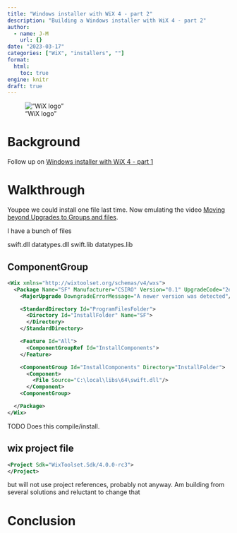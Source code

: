 ```yaml
---
title: "Windows installer with WiX 4 - part 2"
description: "Building a Windows installer with WiX 4 - part 2"
author:
  - name: J-M
    url: {}
date: "2023-03-17"
categories: ["WiX", "installers", ""]
format: 
  html:
    toc: true
engine: knitr
draft: true
---
```


!["WiX logo"](https://avatars.githubusercontent.com/u/91997072?s=200&v=4 "WiX logo")

# Background

Follow up on [Windows installer with WiX 4 - part 1](https://jmp75.github.io/work-blog/posts/20230315-windows-installer-wix/)

# Walkthrough

Youpee we could install one file last time. Now emulating the video [Moving beyond Upgrades to Groups and files](https://www.youtube.com/watch?v=ga9M4m6MtSU). 

I have a bunch of files 

swift.dll
datatypes.dll
swift.lib
datatypes.lib

## ComponentGroup

```xml
<Wix xmlns="http://wixtoolset.org/schemas/v4/wxs">
  <Package Name="SF" Manufacturer="CSIRO" Version="0.1" UpgradeCode="2e7d7f1d-8a18-47ea-ae43-b363c7ce3a1e">
    <MajorUpgrade DowngradeErrorMessage="A newer version was detected"/>

    <StandardDirectory Id="ProgramFilesFolder">
      <Directory Id="InstallFolder" Name="SF">
      </Directory>
    </StandardDirectory>

    <Feature Id="All">
      <ComponentGroupRef Id="InstallComponents">
    </Feature>

    <ComponentGroup Id="InstallComponents" Directory="InstallFolder">
      <Component>
        <File Source="C:\local\libs\64\swift.dll"/>
      </Component>
    <ComponentGroup>

  </Package>
</Wix>
```

TODO Does this compile/install.

## wix project file

```xml
<Project Sdk="WixToolset.Sdk/4.0.0-rc3">
</Project>
```

but will not use project references, probably not anyway. Am building from several solutions and reluctant to change that

# Conclusion


